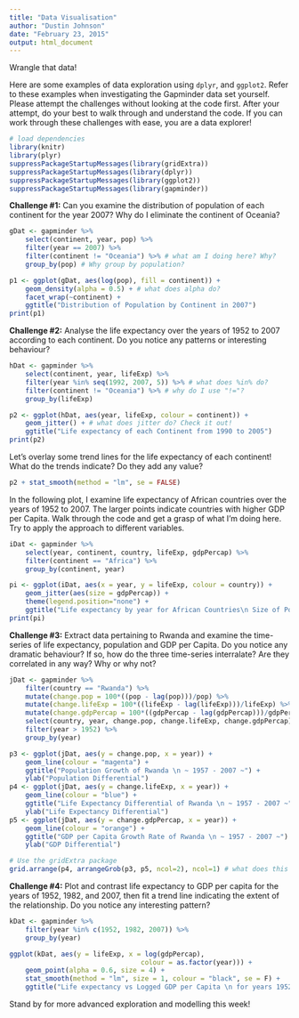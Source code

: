 ```yaml
---
title: "Data Visualisation"
author: "Dustin Johnson"
date: "February 23, 2015"
output: html_document
---
```


Wrangle that data!

Here are some examples of data exploration using `dplyr`, and `ggplot2`. Refer to these examples when investigating the Gapminder data set yourself. Please attempt the challenges without looking at the code first. After your attempt, do your best to walk through and understand the code. If you can work through these challenges with ease, you are a data explorer!

```r
# load dependencies
library(knitr)
library(plyr)
suppressPackageStartupMessages(library(gridExtra))
suppressPackageStartupMessages(library(dplyr))
suppressPackageStartupMessages(library(ggplot2))
suppressPackageStartupMessages(library(gapminder))
```

**Challenge #1:** Can you examine the distribution of population of each continent for the year 2007? Why do I eliminate the continent of Oceania?

```r
gDat <- gapminder %>%
	select(continent, year, pop) %>%
	filter(year == 2007) %>%
	filter(continent != "Oceania") %>% # what am I doing here? Why?
	group_by(pop) # Why group by population?

p1 <- ggplot(gDat, aes(log(pop), fill = continent)) + 
	geom_density(alpha = 0.5) + # what does alpha do?
	facet_wrap(~continent) + 
	ggtitle("Distribution of Population by Continent in 2007")
print(p1)
```

**Challenge #2:** Analyse the life expectancy over the years of 1952 to 2007 according to each continent. Do you notice any patterns or interesting behaviour?


```r
hDat <- gapminder %>%
	select(continent, year, lifeExp) %>%
	filter(year %in% seq(1992, 2007, 5)) %>% # what does %in% do?
	filter(continent != "Oceania") %>% # why do I use "!="?
	group_by(lifeExp)

p2 <- ggplot(hDat, aes(year, lifeExp, colour = continent)) + 
	geom_jitter() + # what does jitter do? Check it out!
	ggtitle("Life expectancy of each Continent from 1990 to 2005")
print(p2)
```

Let's overlay some trend lines for the life expectancy of each continent! What do the trends indicate? Do they add any value?

```r
p2 + stat_smooth(method = "lm", se = FALSE)
```

In the following plot, I examine life expectancy of African countries over the years of 1952 to 2007. The larger points indicate countries with higher GDP per Capita. Walk through the code and get a grasp of what I'm doing here. Try to apply the approach to different variables.

```r
iDat <- gapminder %>%
	select(year, continent, country, lifeExp, gdpPercap) %>%
	filter(continent == "Africa") %>%
	group_by(continent, year)

pi <- ggplot(iDat, aes(x = year, y = lifeExp, colour = country)) + 
	geom_jitter(aes(size = gdpPercap)) +
	theme(legend.position="none") +
	ggtitle("Life expectancy by year for African Countries\n Size of Points correspond to level of GDP per Capita")
print(pi)
```

**Challenge #3:** Extract data pertaining to Rwanda and examine the time-series of life expectancy, population and GDP per Capita. Do you notice any dramatic behaviour? If so, how do the three time-series interralate? Are they correlated in any way? Why or why not?

```r
jDat <- gapminder %>%
	filter(country == "Rwanda") %>%
	mutate(change.pop = 100*((pop - lag(pop)))/pop) %>%
	mutate(change.lifeExp = 100*((lifeExp - lag(lifeExp)))/lifeExp) %>%
	mutate(change.gdpPercap = 100*((gdpPercap - lag(gdpPercap)))/gdpPercap) %>%
	select(country, year, change.pop, change.lifeExp, change.gdpPercap) %>%
	filter(year > 1952) %>%
	group_by(year)

p3 <- ggplot(jDat, aes(y = change.pop, x = year)) + 
	geom_line(colour = "magenta") +
	ggtitle("Population Growth of Rwanda \n ~ 1957 - 2007 ~") +
	ylab("Population Differential")
p4 <- ggplot(jDat, aes(y = change.lifeExp, x = year)) +
	geom_line(colour = "blue") +
	ggtitle("Life Expectancy Differential of Rwanda \n ~ 1957 - 2007 ~") +
	ylab("Life Expectancy Differential")
p5 <- ggplot(jDat, aes(y = change.gdpPercap, x = year)) +
	geom_line(colour = "orange") +
	ggtitle("GDP per Capita Growth Rate of Rwanda \n ~ 1957 - 2007 ~") +
	ylab("GDP Differential")

# Use the gridExtra package
grid.arrange(p4, arrangeGrob(p3, p5, ncol=2), ncol=1) # what does this do?
```

**Challenge #4:** Plot and contrast life expectancy to GDP per capita for the years of 1952, 1982, and 2007, then fit a trend line indicating the extent of the relationship. Do you notice any interesting pattern?

```r
kDat <- gapminder %>%
	filter(year %in% c(1952, 1982, 2007)) %>%
	group_by(year)

ggplot(kDat, aes(y = lifeExp, x = log(gdpPercap), 
								 colour = as.factor(year))) + 
	geom_point(alpha = 0.6, size = 4) +
	stat_smooth(method = "lm", size = 1, colour = "black", se = F) +
	ggtitle("Life expectancy vs Logged GDP per Capita \n for years 1952, 1982, and 2007")
```


Stand by for more advanced exploration and modelling this week!